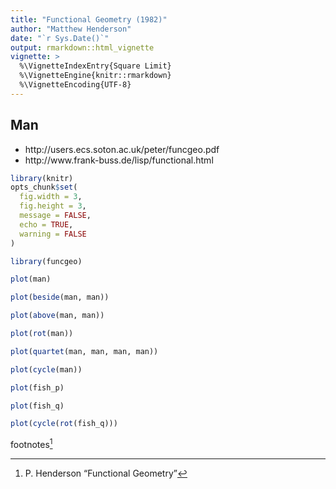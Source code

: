 ```yaml
---
title: "Functional Geometry (1982)"
author: "Matthew Henderson"
date: "`r Sys.Date()`"
output: rmarkdown::html_vignette
vignette: >
  %\VignetteIndexEntry{Square Limit}
  %\VignetteEngine{knitr::rmarkdown}
  %\VignetteEncoding{UTF-8}
---
```


## Man

* http://users.ecs.soton.ac.uk/peter/funcgeo.pdf
* http://www.frank-buss.de/lisp/functional.html

```r
library(knitr)
opts_chunk$set(
  fig.width = 3,
  fig.height = 3,
  message = FALSE,
  echo = TRUE,
  warning = FALSE
)
```

```r
library(funcgeo)

plot(man)
```

```r
plot(beside(man, man))
```

```r
plot(above(man, man))
```

```r
plot(rot(man))
```

```r
plot(quartet(man, man, man, man))
```

```r
plot(cycle(man))
```

```r
plot(fish_p)
```

```r
plot(fish_q)
```

```r
plot(cycle(rot(fish_q)))
```

footnotes^[P. Henderson "Functional Geometry"]
